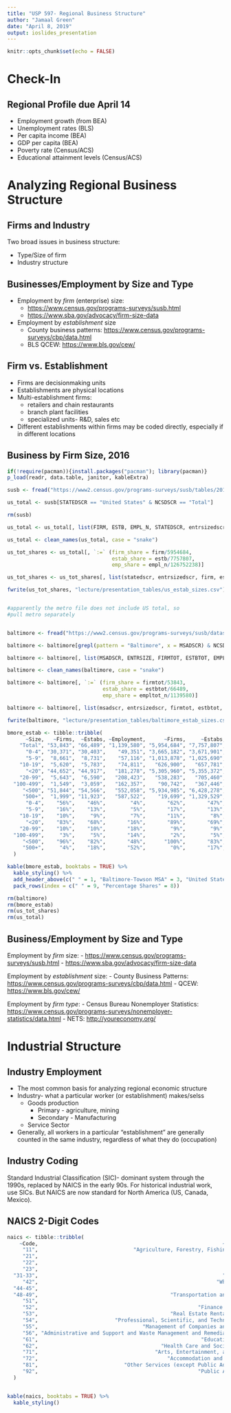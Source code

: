 ```yaml
---
title: "USP 597- Regional Business Structure"
author: "Jamaal Green"
date: "April 8, 2019"
output: ioslides_presentation
---
```


```r
knitr::opts_chunk$set(echo = FALSE)
```

# Check-In

## Regional Profile due April 14

- Employment growth (from BEA)
- Unemployment rates (BLS)
- Per capita income (BEA)
- GDP per capita (BEA)
- Poverty rate (Census/ACS)
- Educational attainment levels (Census/ACS)

# Analyzing Regional Business Structure

## Firms and Industry

Two broad issues in business structure:

- Type/Size of firm
- Industry structure

## Businesses/Employment by Size and Type

- Employment by _firm_ (enterprise) size:
  - [https://www.census.gov/programs-surveys/susb.html](https://www.census.gov/programs-surveys/susb.html)
  - [https://www.sba.gov/advocacy/firm-size-data](https://www.sba.gov/advocacy/firm-size-data)
- Employment by _establishment_ size
  - County business patterns: [https://www.census.gov/programs-surveys/cbp/data.html](https://www.census.gov/programs-surveys/cbp/data.html)
  - BLS QCEW: [https://www.bls.gov/cew/](https://www.bls.gov/cew/)
  
##  Firm vs. Establishment

- Firms are decisionmaking units
- Establishments are physical locations
- Multi-establishment firms:
  - retailers and chain restaurants
  - branch plant facilities
  - specialized units- R&D, sales etc
- Different establishments within firms may be coded directly, especially if in different locations

##  Business by Firm Size, 2016

```r

if(!require(pacman)){install.packages("pacman"); library(pacman)}
p_load(readr, data.table, janitor, kableExtra)

susb <- fread("https://www2.census.gov/programs-surveys/susb/tables/2016/us_state_6digitnaics_2016.txt?#", header = TRUE, na.strings = "--", showProgress = TRUE)

us_total <- susb[STATEDSCR == "United States" & NCSDSCR == "Total"]

rm(susb)

us_total <- us_total[, list(FIRM, ESTB, EMPL_N, STATEDSCR, entrsizedscr)]

us_total <- clean_names(us_total, case = "snake")

us_tot_shares <- us_total[, `:=` (firm_share = firm/5954684,
                                  estab_share = estb/7757807,
                                  emp_share = empl_n/126752238)]

us_tot_shares <- us_tot_shares[, list(statedscr, entrsizedscr, firm, estb, empl_n, firm_share, estab_share, emp_share)]

fwrite(us_tot_shares, "lecture/presentation_tables/us_estab_sizes.csv")


#apparently the metro file does not include US total, so
#pull metro separately


baltimore <- fread("https://www2.census.gov/programs-surveys/susb/datasets/2015/msa_3digitnaics_2015.txt?#", header = TRUE, na.strings = "--", showProgress = TRUE)

baltimore <- baltimore[grepl(pattern = "Baltimore", x = MSADSCR) & NCSDSCR == "Total"]

baltimore <- baltimore[, list(MSADSCR, ENTRSIZE, FIRMTOT, ESTBTOT, EMPLTOT_N, entrsizedscr)]

baltimore <- clean_names(baltimore, case = "snake")

baltimore <- baltimore[, `:=` (firm_share = firmtot/53843,
                               estab_share = estbtot/66489,
                               emp_share = empltot_n/1139580)]

baltimore <- baltimore[, list(msadscr, entrsizedscr, firmtot, estbtot, empltot_n, firm_share, estab_share, emp_share)]

fwrite(baltimore, "lecture/presentation_tables/baltimore_estab_sizes.csv")
```

```r

bmore_estab <- tibble::tribble(
      ~Size,   ~Firms,  ~Estabs, ~Employment,      ~Firms,     ~Estabs,   ~Employment,
    "Total", "53,843", "66,489", "1,139,580", "5,954,684", "7,757,807", "126,752,238",
      "0-4", "30,371", "30,403",    "49,351", "3,665,182", "3,671,901",   "5,923,452",
      "5-9",  "8,661",  "8,731",    "57,116", "1,013,878", "1,025,690",   "6,681,968",
    "10-19",  "5,620",  "5,783",    "74,811",   "626,900",   "657,781",   "8,432,521",
      "<20", "44,652", "44,917",   "181,278", "5,305,960", "5,355,372",  "21,037,941",
    "20-99",  "5,643",  "6,590",   "208,423",   "538,283",   "705,460",  "21,093,550",
  "100-499",  "1,549",  "3,059",   "162,357",    "90,742",   "367,446",  "17,783,726",
     "<500", "51,844", "54,566",   "552,058", "5,934,985", "6,428,278",  "59,915,217",
     "500+",  "1,999", "11,923",   "587,522",    "19,699", "1,329,529",  "66,837,021",
      "0-4",    "56%",    "46%",        "4%",       "62%",       "47%",          "5%",
      "5-9",    "16%",    "13%",        "5%",       "17%",       "13%",          "5%",
    "10-19",    "10%",     "9%",        "7%",       "11%",        "8%",          "7%",
      "<20",    "83%",    "68%",       "16%",       "89%",       "69%",         "17%",
    "20-99",    "10%",    "10%",       "18%",        "9%",        "9%",         "17%",
  "100-499",     "3%",     "5%",       "14%",        "2%",        "5%",         "14%",
     "<500",    "96%",    "82%",       "48%",      "100%",       "83%",         "47%",
     "500+",     "4%",    "18%",       "52%",        "0%",       "17%",         "53%"
  )

kable(bmore_estab, booktabs = TRUE) %>% 
  kable_styling() %>% 
  add_header_above(c(" " = 1, "Baltimore-Towson MSA" = 3, "United States" = 3)) %>% 
  pack_rows(index = c(" " = 9, "Percentage Shares" = 8))

rm(baltimore)
rm(bmore_estab)
rm(us_tot_shares)
rm(us_total)


```


##  Business/Employment by Size and Type

Employment by _firm_ size:
- [https://www.census.gov/programs-surveys/susb.html](https://www.census.gov/programs-surveys/susb.html)
- [https://www.sba.gov/advocacy/firm-size-data](https://www.sba.gov/advocacy/firm-size-data)

Employment by _establishment_ size:
- County Business Patterns: [https://www.census.gov/programs-surveys/cbp/data.html](https://www.census.gov/programs-surveys/cbp/data.html)
- QCEW: [https://www.bls.gov/cew/](https://www.bls.gov/cew/)

Employment by _firm type_:
- Census Bureau Nonemployer Statistics: [https://www.census.gov/programs-surveys/nonemployer-statistics/data.html](https://www.census.gov/programs-surveys/nonemployer-statistics/data.html)
- NETS: [http://youreconomy.org/](http://youreconomy.org/)

# Industrial Structure

##  Industry Employment

- The most common basis for analyzing regional economic structure
- Industry- what a particular worker (or establishment) makes/selss
  - Goods production 
    - Primary - agriculture, mining
    - Secondary - Manufacturing
  - Service Sector
- Generally, all workers in a particular "establishment" are generally counted in the same industry, regardless of what they do (occupation)

## Industry Coding

Standard Industrial Classification (SIC)- dominant system through the 1990s, replaced by NAICS in the early 90s. For historical industrial work, use SICs. But NAICS are now standard for North America (US, Canada, Mexico).

## NAICS 2-Digit Codes

```r

naics <- tibble::tribble(
    ~Code,                                                            ~Industry.Title,
     "11",                               "Agriculture, Forestry, Fishing and Hunting",
     "21",                                                                   "Mining",
     "22",                                                                "Utilities",
     "23",                                                             "Construction",
  "31-33",                                                            "Manufacturing",
     "42",                                                          "Wholesale Trade",
  "44-45",                                                             "Retail Trade",
  "48-49",                                           "Transportation and Warehousing",
     "51",                                                              "Information",
     "52",                                                    "Finance and Insurance",
     "53",                                           "Real Estate Rental and Leasing",
     "54",                         "Professional, Scientific, and Technical Services",
     "55",                                  "Management of Companies and Enterprises",
     "56", "Administrative and Support and Waste Management and Remediation Services",
     "61",                                                     "Educational Services",
     "62",                                        "Health Care and Social Assistance",
     "71",                                      "Arts, Entertainment, and Recreation",
     "72",                                          "Accommodation and Food Services",
     "81",                            "Other Services (except Public Administration)",
     "92",                                                    "Public Administration"
  )


kable(naics, booktabs = TRUE) %>% 
  kable_styling() 



```

